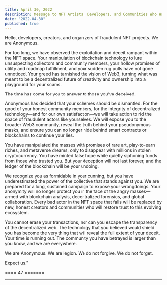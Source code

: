 ```yaml
---
title: April 30, 2022
description: Message to NFT Artists, Developers, and Communities Who Have Scammed Their Collectors.
date: "2022-04-30"
published: true
---
```


Hello, developers, creators, and organizers of fraudulent NFT projects. We are Anonymous.

For too long, we have observed the exploitation and deceit rampant within the NFT space. Your manipulation of blockchain technology to lure unsuspecting collectors and community members, your hollow promises of utility and roadmap fulfillment, and your sudden rug pulls have not gone unnoticed. Your greed has tarnished the vision of Web3, turning what was meant to be a decentralized future of creativity and ownership into a playground for your scams.

The time has come for you to answer to those you’ve deceived.

Anonymous has decided that your schemes should be dismantled. For the good of your honest community members, for the integrity of decentralized technology—and for our own satisfaction—we will take action to rid the space of fraudulent actors like yourselves. We will expose you to the broader Web3 community, reveal the truth behind your pseudonymous masks, and ensure you can no longer hide behind smart contracts or blockchains to continue your lies.

You have manipulated the masses with promises of rare art, play-to-earn riches, and metaverse dreams, only to disappear with millions in stolen cryptocurrency. You have minted false hope while quietly siphoning funds from those who trusted you. But your deception will not last forever, and the ledger of the blockchain will be your undoing.

We recognize you as formidable in your cunning, but you have underestimated the power of the collective that stands against you. We are prepared for a long, sustained campaign to expose your wrongdoings. Your anonymity will no longer protect you in the face of the angry masses—armed with blockchain analysis, decentralized forensics, and global collaboration. Every bad actor in the NFT space that falls will be replaced by new, honest creators and communities who will restore trust to this evolving ecosystem.

You cannot erase your transactions, nor can you escape the transparency of the decentralized web. The technology that you believed would shield you has become the very thing that will reveal the full extent of your deceit. Your time is running out. The community you have betrayed is larger than you know, and we are everywhere.

We are Anonymous. We are legion. We do not forgive. We do not forget.

Expect us."

==== 47 =======

---